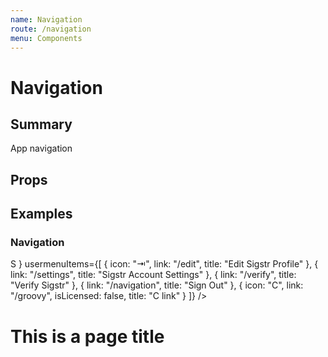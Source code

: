 ```yaml
---
name: Navigation
route: /navigation
menu: Components
---
```




# Navigation
## Summary
App navigation

## Props
<Props of={Navigation} />

## Examples

### Navigation
<Playground>

  <main style={{height: 800 + "px"}}>
    <Navigation
      navigationItems={[
        { 
          icon: "A",
          link: "/something",
          isLicensed: true,
          title: "A Link"
        },
        {
          icon: "B",
          link: "/navigation",
          isLicensed: true,
          title: "B link"
        },
        {
          icon: "C",
          link: "/groovy",
          isLicensed: false,
          title: "C link"
        }
      ]}
      supportWebsiteURL="https://help.sigstr.com/en/"
      usermenuAvatar={
        <span>S</span>
      }
      usermenuItems={[
        { 
          icon: "⇥",
          link: "/edit",
          title: "Edit Sigstr Profile"
        },
        {
          link: "/settings",
          title: "Sigstr Account Settings"
        },
        {
          link: "/verify",
          title: "Verify Sigstr"
        },
        {
          link: "/navigation",
          title: "Sign Out"
        },
        {
          icon: "C",
          link: "/groovy",
          isLicensed: false,
          title: "C link"
        }
      ]}
    />
    <div style={{marginLeft: 88 + "px"}}>
      <h1>This is a page title</h1>
    </div>
  </main>
</Playground>
